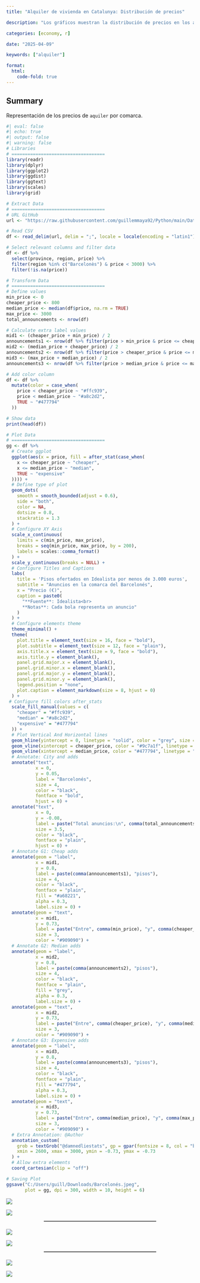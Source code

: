 ```yaml
---
title: "Alquiler de vivienda en Catalunya: Distribución de precios"

description: "Los gráficos muestran la distribución de precios en los anuncios de alquiler ofertados en la plataforma de Idealista en Enero de 2025"

categories: [economy, r]

date: "2025-04-09"

keywords: ["alquiler"]

format:
  html:
    code-fold: true
---
```


## Summary

Representación de los precios de `aquiler` por comarca.

```r
#| eval: false
#| echo: true
#| output: false
#| warning: false
# Libraries
# ===================================
library(readr)
library(dplyr)
library(ggplot2)
library(ggdist)
library(ggtext)
library(scales)
library(grid)

# Extract Data
# ===================================
# URL GitHub
url <- "https://raw.githubusercontent.com/guillemmaya92/Python/main/Data/Catalunya_CP.csv"

# Read CSV
df <- read_delim(url, delim = ";", locale = locale(encoding = "latin1"))

# Select relevant columns and filter data
df <- df %>%
  select(province, region, price) %>%
  filter(region %in% c("Barcelonès") & price < 3000) %>%
  filter(!is.na(price))

# Transform Data
# ===================================
# Define values
min_price <- 0
cheaper_price <- 800
median_price <- median(df$price, na.rm = TRUE)
max_price <- 3000
total_announcements <- nrow(df)

# Calculate extra label values
mid1 <- (cheaper_price + min_price) / 2
announcements1 <- nrow(df %>% filter(price > min_price & price <= cheaper_price))
mid2 <- (median_price + cheaper_price) / 2
announcements2 <- nrow(df %>% filter(price > cheaper_price & price <= median_price))
mid3 <- (max_price + median_price) / 2
announcements3 <- nrow(df %>% filter(price > median_price & price <= max_price))

# Add color column
df <- df %>%
  mutate(color = case_when(
    price < cheaper_price ~ "#ffc939",
    price < median_price ~ "#a8c2d2",
    TRUE ~ "#477794"
  ))

# Show data
print(head(df))

# Plot Data
# ===================================
gg <- df %>%
  # Create ggplot
  ggplot(aes(x = price, fill = after_stat(case_when(
    x <= cheaper_price ~ "cheaper",
    x <= median_price ~ "median",
    TRUE ~ "expensive"
  )))) +
  # Define type of plot
  geom_dots(
    smooth = smooth_bounded(adjust = 0.6), 
    side = "both", 
    color = NA,
    dotsize = 0.8,
    stackratio = 1.3
  ) +
  # Configure XY Axis
  scale_x_continuous(
    limits = c(min_price, max_price),
    breaks = seq(min_price, max_price, by = 200),
    labels = scales::comma_format()
  ) +
  scale_y_continuous(breaks = NULL) +
  # Configure Titles and Captions
  labs(
    title = 'Pisos ofertados en Idealista por menos de 3.000 euros',
    subtitle = "Anuncios en la comarca del Barcelonés",
    x = "Precio (€)",
    caption = paste0(
      "**Fuente**: Idealista<br>
      **Notas**: Cada bola representa un anuncio"
    )
  ) +
  # Configure elements theme
  theme_minimal() +
  theme(
    plot.title = element_text(size = 16, face = "bold"),
    plot.subtitle = element_text(size = 12, face = "plain"),
    axis.title.x = element_text(size = 9, face = "bold"),
    axis.title.y = element_blank(),
    panel.grid.major.x = element_blank(),
    panel.grid.minor.x = element_blank(),
    panel.grid.major.y = element_blank(),
    panel.grid.minor.y = element_blank(),
    legend.position = "none",
    plot.caption = element_markdown(size = 8, hjust = 0)
  ) +
 # Configure fill colors after_stats
  scale_fill_manual(values = c(
    "cheaper" = "#ffc939",
    "median" = "#a8c2d2",
    "expensive" = "#477794"
  )) +
  # Plot Vertical And Horizontal lines
  geom_hline(yintercept = 0, linetype = "solid", color = "grey", size = 0.5) +
  geom_vline(xintercept = cheaper_price, color = "#9c7a1f", linetype = "dotted", size = 0.25) +
  geom_vline(xintercept = median_price, color = "#477794", linetype = "dotted", size = 0.25) +
  # Annotate: City and adds 
  annotate("text", 
           x = 0, 
           y = 0.05, 
           label = "Barcelonés", 
           size = 4, 
           color = "black", 
           fontface = "bold", 
           hjust = 0) +
  annotate("text", 
           x = 0, 
           y = -0.08, 
           label = paste("Total anuncios:\n", comma(total_announcements)), 
           size = 3.5, 
           color = "black", 
           fontface = "plain", 
           hjust = 0) +
  # Annotate G1: Cheap adds
  annotate(geom = "label", 
           x = mid1, 
           y = 0.8, 
           label = paste(comma(announcements1), "pisos"), 
           size = 4, 
           color = "black", 
           fontface = "plain",
           fill = "#a68221",
           alpha = 0.3,
           label.size = 0) +
  annotate(geom = "text", 
           x = mid1, 
           y = 0.73, 
           label = paste("Entre", comma(min_price), "y", comma(cheaper_price), "(€)"), 
           size = 3, 
           color = "#909090") +
  # Annotate G2: Median adds
  annotate(geom = "label", 
           x = mid2, 
           y = 0.8, 
           label = paste(comma(announcements2), "pisos"), 
           size = 4, 
           color = "black", 
           fontface = "plain",
           fill = "grey",
           alpha = 0.3,
           label.size = 0) +
  annotate(geom = "text", 
           x = mid2, 
           y = 0.73, 
           label = paste("Entre", comma(cheaper_price), "y", comma(median_price), "(€)"), 
           size = 3, 
           color = "#909090") +
  # Annotate G3: Expensive adds
  annotate(geom = "label", 
           x = mid3, 
           y = 0.8, 
           label = paste(comma(announcements3), "pisos"), 
           size = 4, 
           color = "black", 
           fontface = "plain",
           fill = "#477794",
           alpha = 0.3,
           label.size = 0) +
  annotate(geom = "text", 
           x = mid3, 
           y = 0.73, 
           label = paste("Entre", comma(median_price), "y", comma(max_price), "(€)"), 
           size = 3, 
           color = "#909090") +
  # Extra Annotation: @Author
  annotation_custom(
    grob = textGrob("@damnedliestats", gp = gpar(fontsize = 8, col = "black")), 
    xmin = 2600, xmax = 3000, ymin = -0.73, ymax = -0.73
  ) +
  # Allow extra elements
  coord_cartesian(clip = "off")

# Saving Plot
ggsave("C:/Users/guill/Downloads/Barcelonés.jpeg", 
       plot = gg, dpi = 300, width = 10, height = 6)
```

::: {layout-ncol="2"}
![](barcelones.jpeg){.lightbox}

![](girones.jpeg){.lightbox}
:::

::: {style="height: 25x;"}
:::

<hr style="width: 60%; margin: auto; border-top: 0.75px solid #aaaa; margin-bottom: 20px;">

::: {style="height: 25x;"}
:::

::: {layout-ncol="2"}
![](tarragones.jpeg){.lightbox}

![](segria.jpeg){.lightbox}
:::

::: {style="height: 25x;"}
:::

<hr style="width: 60%; margin: auto; border-top: 0.75px solid #aaaa; margin-bottom: 20px;">

::: {style="height: 25x;"}
:::

::: {layout-ncol="2"}
![](catalunya.jpeg){.lightbox}

![](catalunya_NC.jpeg){.lightbox}
:::
